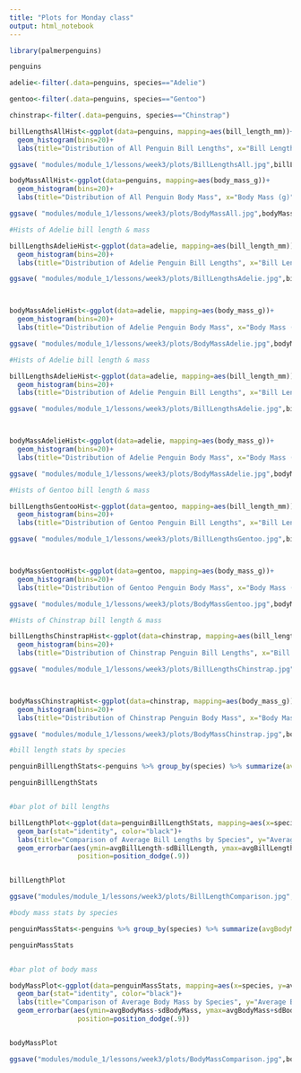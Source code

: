 ```yaml
---
title: "Plots for Monday class"
output: html_notebook
---
```


```r

library(palmerpenguins)

penguins

```

```r


adelie<-filter(.data=penguins, species=="Adelie")

gentoo<-filter(.data=penguins, species=="Gentoo")

chinstrap<-filter(.data=penguins, species=="Chinstrap")


```





```r


billLengthsAllHist<-ggplot(data=penguins, mapping=aes(bill_length_mm))+
  geom_histogram(bins=20)+
  labs(title="Distribution of All Penguin Bill Lengths", x="Bill Lengths (mm)", y="Count")

ggsave( "modules/module_1/lessons/week3/plots/BillLengthsAll.jpg",billLengthsAllHist)

```





```r

bodyMassAllHist<-ggplot(data=penguins, mapping=aes(body_mass_g))+
  geom_histogram(bins=20)+
  labs(title="Distribution of All Penguin Body Mass", x="Body Mass (g)", y="Count")

ggsave( "modules/module_1/lessons/week3/plots/BodyMassAll.jpg",bodyMassAllHist)

```


```r

#Hists of Adelie bill length & mass

billLengthsAdelieHist<-ggplot(data=adelie, mapping=aes(bill_length_mm))+
  geom_histogram(bins=20)+
  labs(title="Distribution of Adelie Penguin Bill Lengths", x="Bill Lengths (mm)", y="Count")

ggsave( "modules/module_1/lessons/week3/plots/BillLengthsAdelie.jpg",billLengthsAdelieHist)



bodyMassAdelieHist<-ggplot(data=adelie, mapping=aes(body_mass_g))+
  geom_histogram(bins=20)+
  labs(title="Distribution of Adelie Penguin Body Mass", x="Body Mass (g)", y="Count")

ggsave( "modules/module_1/lessons/week3/plots/BodyMassAdelie.jpg",bodyMassAdelieHist)


```



```r

#Hists of Adelie bill length & mass

billLengthsAdelieHist<-ggplot(data=adelie, mapping=aes(bill_length_mm))+
  geom_histogram(bins=20)+
  labs(title="Distribution of Adelie Penguin Bill Lengths", x="Bill Lengths (mm)", y="Count")

ggsave( "modules/module_1/lessons/week3/plots/BillLengthsAdelie.jpg",billLengthsAdelieHist)



bodyMassAdelieHist<-ggplot(data=adelie, mapping=aes(body_mass_g))+
  geom_histogram(bins=20)+
  labs(title="Distribution of Adelie Penguin Body Mass", x="Body Mass (g)", y="Count")

ggsave( "modules/module_1/lessons/week3/plots/BodyMassAdelie.jpg",bodyMassAdelieHist)


```


```r

#Hists of Gentoo bill length & mass

billLengthsGentooHist<-ggplot(data=gentoo, mapping=aes(bill_length_mm))+
  geom_histogram(bins=20)+
  labs(title="Distribution of Gentoo Penguin Bill Lengths", x="Bill Lengths (mm)", y="Count")

ggsave( "modules/module_1/lessons/week3/plots/BillLengthsGentoo.jpg",billLengthsGentooHist)



bodyMassGentooHist<-ggplot(data=gentoo, mapping=aes(body_mass_g))+
  geom_histogram(bins=20)+
  labs(title="Distribution of Gentoo Penguin Body Mass", x="Body Mass (g)", y="Count")

ggsave( "modules/module_1/lessons/week3/plots/BodyMassGentoo.jpg",bodyMassGentooHist)


```



```r

#Hists of Chinstrap bill length & mass

billLengthsChinstrapHist<-ggplot(data=chinstrap, mapping=aes(bill_length_mm))+
  geom_histogram(bins=20)+
  labs(title="Distribution of Chinstrap Penguin Bill Lengths", x="Bill Lengths (mm)", y="Count")

ggsave( "modules/module_1/lessons/week3/plots/BillLengthsChinstrap.jpg",billLengthsChinstrapHist)



bodyMassChinstrapHist<-ggplot(data=chinstrap, mapping=aes(body_mass_g))+
  geom_histogram(bins=20)+
  labs(title="Distribution of Chinstrap Penguin Body Mass", x="Body Mass (g)", y="Count")

ggsave( "modules/module_1/lessons/week3/plots/BodyMassChinstrap.jpg",bodyMassChinstrapHist)


```



```r

#bill length stats by species

penguinBillLengthStats<-penguins %>% group_by(species) %>% summarize(avgBillLength=mean(bill_length_mm, na.rm=TRUE), sdBillLength=sd(bill_length_mm, na.rm=TRUE))

penguinBillLengthStats



```

```r

#bar plot of bill lengths

billLengthPlot<-ggplot(data=penguinBillLengthStats, mapping=aes(x=species, y=avgBillLength, fill=species))+
  geom_bar(stat="identity", color="black")+
  labs(title="Comparison of Average Bill Lengths by Species", y="Average Bill Length (mm)", x="Species")+
  geom_errorbar(aes(ymin=avgBillLength-sdBillLength, ymax=avgBillLength+sdBillLength), width=.2,
                 position=position_dodge(.9)) 


billLengthPlot

ggsave("modules/module_1/lessons/week3/plots/BillLengthComparison.jpg",billLengthPlot )

```




```r

#body mass stats by species

penguinMassStats<-penguins %>% group_by(species) %>% summarize(avgBodyMass=mean(body_mass_g, na.rm=TRUE), sdBodyMass=sd(body_mass_g, na.rm=TRUE))

penguinMassStats



```

```r

#bar plot of body mass

bodyMassPlot<-ggplot(data=penguinMassStats, mapping=aes(x=species, y=avgBodyMass, fill=species))+
  geom_bar(stat="identity", color="black")+
  labs(title="Comparison of Average Body Mass by Species", y="Average Body Mass (g)", x="Species")+
  geom_errorbar(aes(ymin=avgBodyMass-sdBodyMass, ymax=avgBodyMass+sdBodyMass), width=.2,
                 position=position_dodge(.9)) 


bodyMassPlot

ggsave("modules/module_1/lessons/week3/plots/BodyMassComparison.jpg",bodyMassPlot )

```
